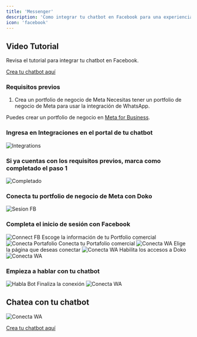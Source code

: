 ```yaml
---
title: 'Messenger'
description: 'Como integrar tu chatbot en Facebook para una experiencia de usuario fluida.'
icon: 'facebook'
---
```

## Video Tutorial
<Card title="Revisa el tutorial" icon="youtube" href="https://www.youtube.com/watch?v=wbzBUtVIpKw">
  Revisa el tutorial para integrar tu chatbot en Facebook.

</Card>

 [Crea tu chatbot aquí](https://doko-ai.com/es/sign-up)


### Requisitos previos

1. Crea un portfolio de negocio de Meta
Necesitas tener un portfolio de negocio de Meta para usar la integración de WhatsApp.

Puedes crear un portfolio de negocio en [Meta for Business](https://www.facebook.com/business/help/1710077379203657).


<Steps>
    <Step>
        <h3>Ingresa en Integraciones en el portal de tu chatbot</h3>
       <Frame>
  <img src="/images/integraciones-messenger.png" alt="Integrations" />
</Frame>
    </Step>
 <Step>
        <h3>Si ya cuentas con los requisitos previos, marca como completado el paso 1</h3>
       <Frame>
  <img src="/images/completado.png" alt="Completado" />
</Frame>
    </Step>
     <Step>
        <h3>Conecta tu portfolio de negocio de Meta con Doko</h3>
       <Frame>
  <img src="/images/messenger-boton.png" alt="Sesion FB" />
</Frame>
    </Step>
    <Step>
        <h3>Completa el inicio de sesión con Facebook</h3>
       <Frame>
  <img src="/images/connect-fb.png" alt="Connect FB" />
 
</Frame>
  Escoge la información de tu Portfolio comercial
 <Frame>
  <img src="/images/portafolio-messenger.png" alt="Conecta Portafolio" />
</Frame>
  Conecta tu Portafolio comercial
 <Frame>
  <img src="/images/conectar-pc.png" alt="Conecta WA" />
</Frame>
Elige la página que deseas conectar
<Frame>
<img src="/images/elegir-pagina.png" alt="Conecta WA" />
</Frame>
Habilita los accesos a Doko
<Frame>
<img src="/images/accesos-messenger.png" alt="Conecta WA" />
</Frame>
</Step>
    <Step>
        <h3>Empieza a hablar con tu chatbot</h3>
       <Frame>
  <img src="/images/habla-bot.png" alt="Habla Bot" />
</Frame>
Finaliza la conexión
<Frame>
<img src="/images/5.png" alt="Conecta WA" />
</Frame>
    </Step>
</Steps>

## Chatea con tu chatbot
<Frame>
<img src="/images/chatea.png" alt="Conecta WA" />
</Frame>


[Crea tu chatbot aquí](https://doko-ai.com/es/sign-up)